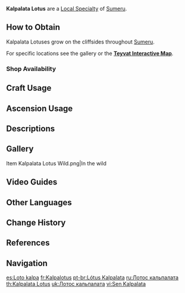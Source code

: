 {{Item Infobox
|id           = 101217
|image        = Item Kalpalata Lotus.png
|type         = Sumeru Local Specialties
|group        = 
|invCategory  = Materials
|description  = Flowers from vines that grow on cliff sides. It is called a lotus only because it has a similar appearance to one. Aside from that, it bears no other similar properties to the lotus.
|source1      = Found in the mountains of [[Sumeru]]
|source2      = {{Sold By}}
}}
'''Kalpalata Lotus''' are a [[Local Specialty]] of [[Sumeru]].

==How to Obtain==
Kalpalata Lotuses grow on the cliffsides throughout [[Sumeru]].

For specific locations see the gallery or the '''[https://webstatic-sea.mihoyo.com/app/ys-map-sea/index.html#/map/2?shown_types=401 Teyvat Interactive Map]'''.

===Shop Availability===
{{Shop Availability}}

==Craft Usage==
{{Craft Usage}}

==Ascension Usage==
{{Ascension Usage}}

==Descriptions==
{{Description|Flowers from vines that grow on cliff sides. It is called a lotus only because it has a similar appearance to one. Aside from that, it bears no other similar properties to the lotus.<br />Vines grow along cliffs everywhere in Sumeru, as timeless as time itself. It is said that these vines were the first thing that Lord Rukkhadevata ever created, making them the progenitors of every plant in Sumeru. All the great plants of the land, even the undying Divine Tree, are connected at the roots through the entanglement of these vines. Of course, this saying has long been refuted by Amurta researchers, but still, it persists amongst the people.|[[Archive]]}}
{{Description|Flowers from vines that grow on cliff sides. It is called a lotus only because it has a similar appearance to one. Aside from that, it bears no other similar properties to the lotus.<br />Vines grow along cliffs everywhere in Sumeru, as timeless as time itself. It is said that these vines were the first thing to ever be created in the forest, making them the progenitors of every plant in Sumeru. All the great plants of the land, even the undying Divine Tree, are connected at the roots through the entanglement of these vines. Of course, this saying has long been refuted by Amurta researchers, but still, it persists amongst the people.|[[Archive]], after [[Where the Boat of Consciousness Lies]]}}

==Gallery==
<gallery>
Item Kalpalata Lotus Wild.png|In the wild
</gallery>

==Video Guides==
{{EVT
|video1   = https://youtu.be/RIFcppQzoDE
|caption1 = All 88 Kalpalata Lotus Location Complete Guide
}}

==Other Languages==
{{Other Languages
|en      = Kalpalata Lotus
|zhs     = 劫波莲
|zhs_rm  = Jiébō Lián
|zht     = 劫波蓮
|zht_rm  = Jiébō Lián
|zh_tl   = Kalpa Lotus
|ja      = カルパラタ蓮
|ja_rm   = Karuparata Hasu<ref>{{Ref/Quest|The Coming of the Sabzeruz Festival|ref = 1|note=Japanese Voice-Over}}</ref>
|ja_tl   = Kalpalata Lotus
|ko      = {{tt|겁|}}의 {{tt|연|蓮}}꽃
|ko_rm   = Geop-ui Yeonkkot
|ko_tl   = Lotus of Kalpa
|es      = Loto kalpa
|es_tl   = Kalpa Lotus
|fr      = Kalpalotus
|ru      = Лотос кальпалата
|ru_tl   = Kalpalata Lotus
|th      = Kalpalata Lotus
|vi      = Sen Kalpalata
|vi_tl   = Kalpalata Lotus
|de      = Kalpalata-Lotos
|de_tl   = Kalpalata Lotus
|id      = Kalpalata Lotus
|pt      = Lótus Kalpalata
|pt_tl   = Kalpalata Lotus
|tr      = Kalpalata Nilüferi
|tr_tl   = 
|it      = Loto Kalpalata
|it_tl   = Kalpalata Lotus
}}

==Change History==
{{Change History|3.0}}

==References==
{{Reflist}}

==Navigation==
{{Material Navbox|type=Local Specialties}}

[[es:Loto kalpa]]
[[fr:Kalpalotus]]
[[pt-br:Lótus Kalpalata]]
[[ru:Лотос кальпалата]]
[[th:Kalpalata Lotus]]
[[uk:Лотос кальпалата]]
[[vi:Sen Kalpalata]]